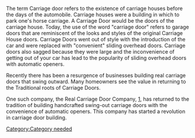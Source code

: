[[Category:Category needed]]{{Cleanup-date|June 2006}}
The term Carriage door refers to the existence of carriage houses before the days of the automobile. Carriage houses were a building in which to park one's horse carriage. A Carriage Door would be the doors of the carriage house. Today, the use of the word "carriage door" refers to garage doors that are reminiscent of the looks and styles of the original Carriage House doors. Carriage Doors went out of style with the introduction of the car and were replaced with "convenient" sliding overhead doors. Carriage doors also sagged because they were large and the inconvenience of getting out of your car has lead to the popularity of sliding overhead doors with automatic openers.

Recently there has been a resurgence of businesses building real carriage doors that swing outward. Many homeowners see the value in returning to the Traditional roots of Carriage Doors.

One such company, the Real Carriage Door Company, [http://www.realcarriagedoors.com/], has returned to the tradition of building handcrafted swing-out carriage doors with the convenience of automatic openers. This company has started a revolution in carriage door building.